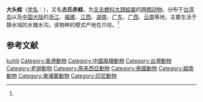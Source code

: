 {{Speciesbox
| status = LC
| status_system = IUCN
| image = L kuhlii 060616 7531 jbti.jpg
| name = 大头蛙
| genus = Limnonectes
| species = kuhlii
| authority = (Tschusi, 1838)<ref name='id4990'>{{cite web| url =http://www.bioinfo.cn/db05/BjdwSpecies.php?action=view&id=4990| title =大头蛙| work =《中国动物物种编目数据库》| publisher =中国科学院微生物研究所| author =中国科学院动物研究所| accessdate =2009-04-11| deadurl =yes| archiveurl =https://web.archive.org/web/20160305041346/http://www.bioinfo.cn/db05/BjdwSpecies.php?action=view&id=4990| archivedate =2016-03-05}}</ref>
}}

'''大头蛙'''（[[学名|学名]]：{{lang|la|'' Limnonectes kuhlii''}}），又名'''古氏赤蛙'''，为[[叉舌蟾科|叉舌蟾科]][[大頭蛙屬|大頭蛙屬]]的[[两栖动物|两栖动物]]。分布于[[台湾岛|台湾岛]]以及[[中国大陆|中国大陆]]的[[浙江|浙江]]、[[福建|福建]]、[[江西|江西]]、[[湖南|湖南]]、[[广东|广东]]、[[广西|广西]]、[[云南|云南]]等地，主要生活于静水域的水塘水沟。该物种的模式产地在爪哇。<ref name='id4990'/>

== 参考文献 ==
{{reflist}}

{{Wikispecies|Limnonectes kuhlii}}
{{Taxonbar|from=Q702898}}

[[Category:蛙属|kuhlii]]
[[Category:香港動物|Category:香港動物]]
[[Category:中國兩棲動物|Category:中國兩棲動物]]

[[Category:台灣動物|Category:台灣動物]]
[[Category:老撾動物|Category:老撾動物]]
[[Category:馬來西亞動物|Category:馬來西亞動物]]
[[Category:泰國動物|Category:泰國動物]]
[[Category:越南動物|Category:越南動物]]
[[Category:柬埔寨動物|Category:柬埔寨動物]]
[[Category:印尼動物|Category:印尼動物]]


{{amphibian-stub}}